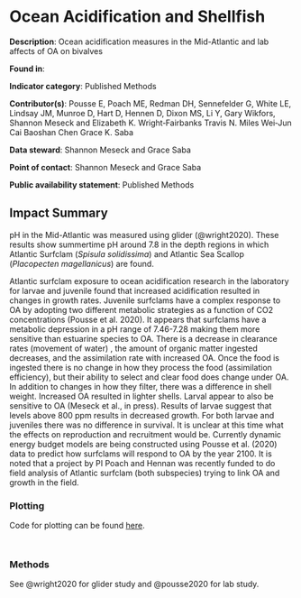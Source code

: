 # Ocean Acidification and Shellfish

**Description**: Ocean acidification measures in the Mid-Atlantic and lab affects of OA on bivalves

**Found in**: 

**Indicator category**: Published Methods 

**Contributor(s)**: Pousse E, Poach ME, Redman DH, Sennefelder G, White LE, Lindsay JM, Munroe D, Hart D, Hennen D, Dixon MS, Li Y, Gary Wikfors, Shannon Meseck and Elizabeth K. Wright‐Fairbanks Travis N. Miles Wei‐Jun Cai Baoshan Chen Grace K. Saba
  
**Data steward**: Shannon Meseck and Grace Saba
  
**Point of contact**: Shannon Meseck and Grace Saba
  
**Public availability statement**: Published Methods

## Impact Summary

pH in the Mid-Atlantic was measured using glider (@wright2020). These results show summertime pH around 7.8 in the depth regions in which Atlantic Surfclam (*Spisula solidissima*) and Atlantic Sea Scallop (*Placopecten magellanicus*) are found. 

Atlantic surfclam exposure to ocean acidification research in the laboratory for larvae and juvenile found that increased acidification resulted in changes in growth rates.  Juvenile surfclams have a complex response to OA by adopting two different metabolic strategies as a function of CO2 concentrations (Pousse et al. 2020).  It appears that surfclams have a metabolic depression in a pH range of 7.46-7.28 making them more sensitive than estuarine species to OA.  There is a decrease in clearance rates (movement of water) , the amount of organic matter ingested decreases, and the assimilation rate  with increased OA.  Once the food is ingested there is no change in how they process the food (assimilation efficiency), but their ability to select and clear food does change under OA. In addition to changes in how they filter, there was a difference in shell weight.  Increased OA resulted in lighter shells.  Larval appear to also be sensitive to OA (Meseck et al., in press).  Results of larvae suggest that levels above 800 ppm results in decreased growth.  For both larvae and juveniles there was no difference in survival.  It is unclear at this time what the effects on reproduction and recruitment would be.   Currently dynamic energy budget models are being constructed using Pousse et al. (2020) data to predict how surfclams will respond to OA by the year 2100.  It is noted that a project by PI Poach and Hennan was recently funded to do field analysis of Atlantic surfclam (both subspecies) trying to link OA and growth in the field.   

### Plotting

Code for plotting can be found [here](https://raw.githubusercontent.com/NOAA-EDAB/ecodata/master/chunk-scripts/LTL_MAB.Rmd-mab-oa-glider.R). 

```r

```

```r

```


### Methods
See @wright2020 for glider study and @pousse2020 for lab study. 


